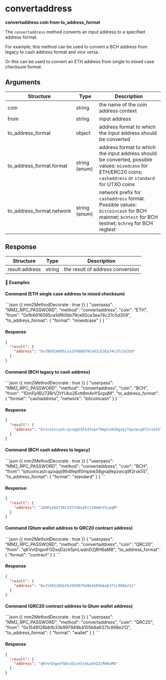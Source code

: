 
# convertaddress

**convertaddress coin from to_address_format**

The `convertaddress` method converts an input address to a specified address format.

For example, this method can be used to convert a BCH address from legacy to cash address format and vice versa.

Or this can be used to convert an ETH address from single to mixed case checksum format.

## Arguments

| Structure                 | Type          | Description                                                                                                                                                 |
| ------------------------- | ------------- | ----------------------------------------------------------------------------------------------------------------------------------------------------------- |
| coin                      | string        | the name of the coin address context                                                                                                                        |
| from                      | string        | input address                                                                                                                                               |
| to_address_format         | object        | address format to which the input address should be converted                                                                                               |
| to_address_format.format  | string (enum) | address format to which the input address should be converted, possible values: `mixedcase` for ETH/ERC20 coins; `cashaddress` or `standard` for UTXO coins |
| to_address_format.network | string (enum) | network prefix for `cashaddress` format. Possible values: `bitcoincash` for BCH mainnet; `bchtest` for BCH testnet; `bchreg` for BCH regtest                |

## Response

| Structure      | Type   | Description                      |
| -------------- | ------ | -------------------------------- |
| result.address | string | the result of address conversion |

<CollapsibleSection expandedText='Hide Response' collapsedText='Show Response'>

#### 📌 Examples

#### Command (ETH single case address to mixed checksum)

<CodeGroup title="" tag="POST" label="convertaddress">
```json {{ mm2MethodDecorate : true }}
{
  "userpass": "MM2_RPC_PASSWORD",
  "method": "convertaddress",
  "coin": "ETH",
  "from": "0xfb6916095ca1df60bb79ce92ce3ea74c37c5d359",
  "to_address_format": {
    "format": "mixedcase"
  }
}
```
</CodeGroup>


#### Response

```json
{
  "result": {
    "address": "0xfB6916095ca1df60bB79Ce92cE3Ea74c37c5d359"
  }
}
```

#### Command (BCH legacy to cash address)

<CodeGroup title="" tag="POST" label="convertaddress">
```json {{ mm2MethodDecorate : true }}
{
  "userpass": "MM2_RPC_PASSWORD",
  "method": "convertaddress",
  "coin": "BCH",
  "from": "1DmFp16U73RrVZtYUbo2Ectt8mAnYScpqM",
  "to_address_format": {
    "format": "cashaddress",
    "network": "bitcoincash"
  }
}
```
</CodeGroup>


#### Response

```json
{
  "result": {
    "address": "bitcoincash:qzxqqt9lh4feptf0mplnk58gnajfepzwcq9f2rxk55"
  }
}
```

#### Command (BCH cash address to legacy)

<CodeGroup title="" tag="POST" label="convertaddress">
```json {{ mm2MethodDecorate : true }}
{
  "userpass": "MM2_RPC_PASSWORD",
  "method": "convertaddress",
  "coin": "BCH",
  "from": "bitcoincash:qzxqqt9lh4feptf0mplnk58gnajfepzwcq9f2rxk55",
  "to_address_format": {
    "format": "standard"
  }
}
```
</CodeGroup>


#### Response:

```json
{
  "result": {
    "address": "1DmFp16U73RrVZtYUbo2Ectt8mAnYScpqM"
  }
}
```

#### Command (Qtum wallet address to QRC20 contract address)

<CodeGroup title="" tag="POST" label="convertaddress">
```json {{ mm2MethodDecorate : true }}
{
  "userpass": "MM2_RPC_PASSWORD",
  "method": "convertaddress",
  "coin": "QRC20",
  "from": "qKVvtDqpnFGDxsDzck5jmLwdnD2jRH6aM8",
  "to_address_format": {
    "format": "contract"
  }
}
```
</CodeGroup>


#### Response

```json
{
  "result": {
    "address": "0x1549128bbfb33b997949b4105b6a6371c998e212"
  }
}
```

#### Command (QRC20 contract address to Qtum wallet address)

<CodeGroup title="" tag="POST" label="convertaddress">
```json {{ mm2MethodDecorate : true }}
{
  "userpass": "MM2_RPC_PASSWORD",
  "method": "convertaddress",
  "coin": "QRC20",
  "from": "0x1549128bbfb33b997949b4105b6a6371c998e212",
  "to_address_format": {
    "format": "wallet"
  }
}
```
</CodeGroup>


#### Response

```json
{
  "result": {
    "address": "qKVvtDqpnFGDxsDzck5jmLwdnD2jRH6aM8"
  }
}
```

</CollapsibleSection>
